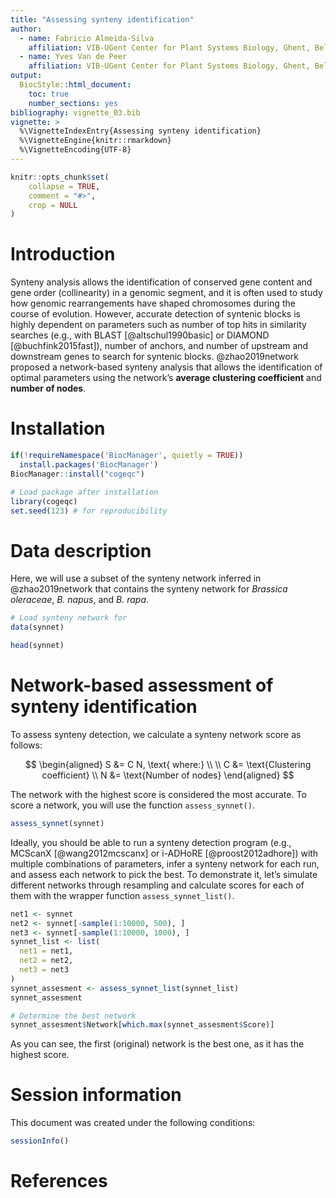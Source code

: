 ```yaml
---
title: "Assessing synteny identification"
author: 
  - name: Fabricio Almeida-Silva
    affiliation: VIB-UGent Center for Plant Systems Biology, Ghent, Belgium
  - name: Yves Van de Peer
    affiliation: VIB-UGent Center for Plant Systems Biology, Ghent, Belgium
output: 
  BiocStyle::html_document:
    toc: true
    number_sections: yes
bibliography: vignette_03.bib
vignette: >
  %\VignetteIndexEntry{Assessing synteny identification}
  %\VignetteEngine{knitr::rmarkdown}
  %\VignetteEncoding{UTF-8}  
---
```


```r
knitr::opts_chunk$set(
    collapse = TRUE,
    comment = "#>",
    crop = NULL
)
```

# Introduction

Synteny analysis allows the identification of conserved gene content and gene order (collinearity) in a genomic segment, and it is often used to study how genomic rearrangements have shaped chromosomes during the course of evolution. However, accurate detection of syntenic blocks is highly dependent on parameters such as number of top hits in similarity searches (e.g., with BLAST [@altschul1990basic] or DIAMOND [@buchfink2015fast]), number of anchors, and number of upstream and downstream genes to search for syntenic blocks. @zhao2019network proposed a network-based synteny analysis that allows the identification of optimal parameters using the network's **average clustering coefficient** and **number of nodes**.

# Installation

```r
if(!requireNamespace('BiocManager', quietly = TRUE))
  install.packages('BiocManager')
BiocManager::install("cogeqc")
```

```r
# Load package after installation
library(cogeqc)
set.seed(123) # for reproducibility
```

# Data description

Here, we will use a subset of the synteny network inferred in @zhao2019network that contains the synteny network for *Brassica oleraceae*, *B. napus*, and *B. rapa*.

```r
# Load synteny network for 
data(synnet)

head(synnet)
```

# Network-based assessment of synteny identification

To assess synteny detection, we calculate a synteny network score as follows:

$$
\begin{aligned}
S &= C N, \text{ where:} \\
\\
C &= \text{Clustering coefficient} \\
N &= \text{Number of nodes}
\end{aligned}
$$

The network with the highest score is considered the most accurate. To score a network, you will use the function `assess_synnet()`.

```r
assess_synnet(synnet)
```

Ideally, you should be able to run a synteny detection program (e.g., MCScanX [@wang2012mcscanx] or i-ADHoRE [@proost2012adhore]) with multiple combinations of parameters, infer a synteny network for each run, and assess each network to pick the best. To demonstrate it, let's simulate different networks through resampling and calculate scores for each of them with the wrapper function `assess_synnet_list()`.

```r
net1 <- synnet
net2 <- synnet[-sample(1:10000, 500), ]
net3 <- synnet[-sample(1:10000, 1000), ]
synnet_list <- list(
  net1 = net1, 
  net2 = net2, 
  net3 = net3
)
synnet_assesment <- assess_synnet_list(synnet_list)
synnet_assesment

# Determine the best network
synnet_assesment$Network[which.max(synnet_assesment$Score)]
```

As you can see, the first (original) network is the best one, as it has the highest score.

# Session information {.unnumbered}

This document was created under the following conditions:

```r
sessionInfo()
```

# References {.unnumbered}

